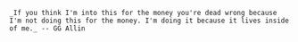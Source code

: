 


	_If you think I'm into this for the money you're dead wrong because I'm not doing this for the money. I'm doing it because it lives inside of me._ -- GG Allin



